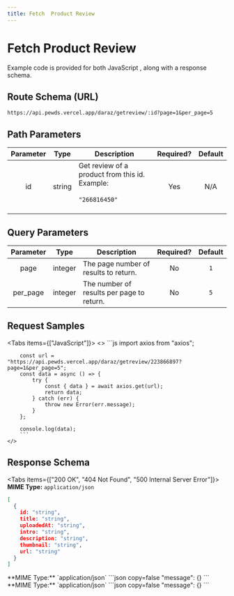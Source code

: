 ```yaml
---
title: Fetch  Product Review
---
```



# Fetch Product Review

Example code is provided for both JavaScript , along with a response schema.

## Route Schema (URL)

```
https://api.pewds.vercel.app/daraz/getreview/:id?page=1&per_page=5
```

## Path Parameters

| Parameter |  Type  | Description                                                             | Required? | Default |
| :-------: | :----: | ----------------------------------------------------------------------- | :-------: | :-----: |
|    id     | string |  Get review of a product from this id.  Example: <br></br>`"266816450"`   <br></br>|    Yes    |   N/A   |


## Query Parameters

| Parameter |  Type   | Description                               | Required? | Default |
| :-------: | :-----: | ----------------------------------------- | :-------: | :-----: |
|   page    | integer | The page number of results to return.     |    No     |   `1`   |
|  per_page  | integer | The number of results per page to return. |    No     |  `5`   |

## Request Samples

<Tabs items={["JavaScript"]}>
  <Tab>
    <>
        ```js
        import axios from "axios";

      
        const url = "https://api.pewds.vercel.app/daraz/getreview/223866897?page=1&per_page=5";
        const data = async () => {
            try {
                const { data } = await axios.get(url);
                return data;
            } catch (err) {
                throw new Error(err.message);
            }
        };

        console.log(data);
        ```
    </>

  </Tab>
  
</Tabs>

## Response Schema

<Tabs items={["200 OK", "404 Not Found", "500 Internal Server Error"]}>
  <Tab>
  **MIME Type:** `application/json`
  ```json copy=false
  [
    {
      id: "string",
      title: "string",
      uploadedAt: "string",
      intro: "string",
      description: "string",
      thumbnail: "string",
      url: "string"
    }
  ]
  ```
  </Tab>
  <Tab>
  **MIME Type:** `application/json`
  ```json copy=false
  "message": {}
  ```
  </Tab>
  <Tab>
  **MIME Type:** `application/json`
  ```json copy=false
  "message": {}
  ```
  </Tab>
</Tabs>
